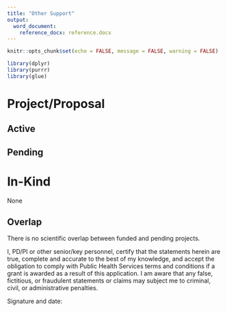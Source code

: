 ```yaml
---
title: "Other Support"
output:
  word_document:
    reference_docx: reference.docx
---
```


```r
knitr::opts_chunk$set(echo = FALSE, message = FALSE, warning = FALSE)
```

```r
library(dplyr)
library(purrr)
library(glue)
```

# Project/Proposal

## Active

## Pending
	
# In-Kind

None

## Overlap

There is no scientific overlap between funded and pending projects.

I, PD/PI or other senior/key personnel, certify that the statements herein are true, complete and accurate to the best of my knowledge, and accept the obligation to comply with Public Health Services terms and conditions if a grant is awarded as a result of this application. I am aware that any false, fictitious, or fraudulent statements or claims may subject me to criminal, civil, or administrative penalties.

Signature and date:
